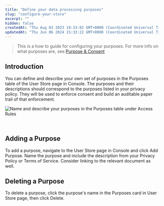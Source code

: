 ```yaml
---
title: "Define your data processing purposes"
slug: "configure-your-store"
excerpt: ""
hidden: false
createdAt: "Thu Aug 03 2023 19:33:02 GMT+0000 (Coordinated Universal Time)"
updatedAt: "Thu Jun 06 2024 15:33:22 GMT+0000 (Coordinated Universal Time)"
---
```

> This is a how to guide for configuring your purposes. For more info on what purposes are, see [Purpose & Consent](https://docs.userclouds.com/docs/purpose-and-consent)

## Introduction

You can define and describe your own set of <Glossary>purpose</Glossary>s in the Purposes table of the User Store page in Console. The purposes and their descriptions should correspond to the purposes listed in your privacy policy. They will be used to enforce <Glossary>consent</Glossary> and build an auditable paper trail of that enforcement. 

![Name and describe your purposes in the Purposes table under Access Rules](https://files.readme.io/8925af5-image.png)


<br />

## Adding a Purpose

To add a purpose, navigate to the User Store page in Console and click Add Purpose. Name the purpose and include the description from your Privacy Policy or Terms of Service. Consider linking to the relevant document as well.

## Deleting a Purpose

To delete a purpose, click the purpose's name in the Purposes card in User Store page, then click Delete.
